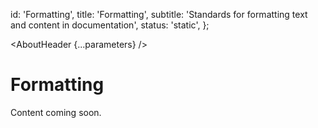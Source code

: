 

  id: 'Formatting',
  title: 'Formatting',
  subtitle: 'Standards for formatting text and content in documentation',
  status: 'static',
};

<Meta title="Meta/Style Guide/Formatting" />

<AboutHeader {...parameters} />

# Formatting

Content coming soon.
